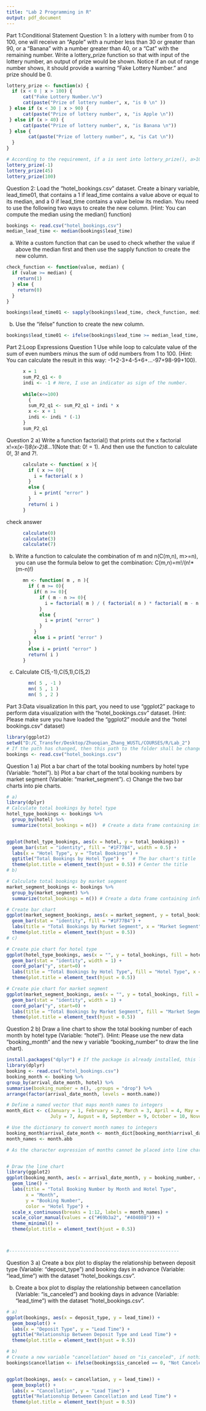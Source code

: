 ---
title: "Lab 2 Programming in R"
output: pdf_document
---

Part 1:Conditional Statement
Question 1: In a lottery with number from 0 to 100, one will receive an "Apple" with a number less than 30 or greater than 90, or a "Banana" with a number greater than 40, or a "Cat" with the remaining number. Write a lottery_prize function so that with input of the lottery number, an output of prize would be shown. Notice if an out of range number shows, it should provide a warning "Fake Lottery Number." and prize should be 0.
```{r}
lottery_prize <- function(x) {
  if (x < 0 | x > 100) {
      cat("Fake Lottery Number.\n")
      cat(paste("Prize of lottery number", x, "is 0 \n" ))
 } else if (x < 30 | x > 90) {
      cat(paste("Prize of lottery number", x, "is Apple \n"))
 } else if (x > 40) {
      cat(paste("Prize of lottery number", x, "is Banana \n"))
 } else {
        cat(paste("Prize of lottery number", x, "is Cat \n"))
  }
}


```

```{r}
# According to the requirement, if a is sent into lottery_prize(), a>100 or a<0 will result in 0, 0<= a < 30 and 90 <a<=100 result in Apple. 40 < a <=90 results in Banana, and 30 <= a <= 40 results in Cat. Some examples are shown as follows.
lottery_prize(-1)
lottery_prize(45)
lottery_prize(100)
```

Question 2: Load the “hotel_bookings.csv” dataset. Create a binary variable, lead_time01, that contains a 1 if lead_time contains a value above or equal to its median, and a 0 if lead_time contains a value below its median. You need to use the following two ways to create the new column.
(Hint: You can compute the median using the median() function)
```{r}
bookings <- read.csv("hotel_bookings.csv")
median_lead_time <- median(bookings$lead_time)
```

a)	Write a custom function that can be used to check whether the value if above the median first and then use the sapply function to create the new column. 
```{r}
check_function <- function(value, median) {
  if (value >= median) {
    return(1)
  } else {
    return(0)
  }
}

bookings$lead_time01 <- sapply(bookings$lead_time, check_function, median_lead_time)
```

b)	Use the “ifelse” function to create the new column.
```{r}
bookings$lead_time01 <- ifelse(bookings$lead_time >= median_lead_time, 1, 0)
```
Part 2:Loop Expressions
Question 1 Use while loop to calculate value of the sum of even numbers minus the sum of odd numbers from 1 to 100. (Hint: You can calculate the result in this way: -1+2-3+4-5+6+…-97+98-99+100).
```{r}
      x = 1
      sum_P2_q1 <- 0
      indi <- -1 # Here, I use an indicator as sign of the number.
      
      while(x<=100)
        {
        sum_P2_q1 <- sum_P2_q1 + indi * x
        x <- x + 1
        indi <- indi * (-1)
      }
      sum_P2_q1
```

Question 2
a) Write a function factorial() that prints out the x factorial x!=x*(x-1)8(x-2)8...*1(Note that: 0! = 1). And then use the function to calculate 0!, 3! and 7!.
```{r}
      calculate <- function( x ){
        if ( x >= 0){
          i = factorial( x ) 
        }
        else {
          i = print( "error" )
        }
        return( i )
      }
```
check answer
```{r}
      calculate(0)
      calculate(3)
      calculate(7)
```

b) Write a function to calculate the combination of m and n(C(m,n), m>=n), you can use the formula below to get the combination: C(m,n)=m!/(n!*(m-n)!) 
```{r}
      mn <- function( m , n ){ 
        if ( m >= 0){
          if( n >= 0){
            if ( m - n >= 0){
              i = factorial( m ) / ( factorial( n ) * factorial( m - n ) ) 
            }
            else {
              i = print( "error" )
            }
          }
          else i = print( "error" )
        }
        else i = print( "error" )
        return( i )
      }
```

c) Calculate C(5,-1),C(5,1),C(5,2)
```{r}
        mn( 5 , -1 )
        mn( 5 , 1 )
        mn( 5 , 2 )
```

Part 3:Data visualization
In this part, you need to use “ggplot2” package to perform data visualization with the “hotel_bookings.csv” dataset. (Hint: Please make sure you have loaded the “ggplot2” module and the “hotel bookings.csv” dataset)
```{r}
library(ggplot2)
setwd("D:/C_Transfer/Desktop/Zhuoqian_Zhang_WUSTL/COURSES/R/Lab_2")
# If the path has changed, then this path to the folder shall be changed, too.
bookings <- read.csv("hotel_bookings.csv")

```

Question 1 
a) Plot a bar chart of the total booking numbers by hotel type (Variable: "hotel").
b) Plot a bar chart of the total booking numbers by market segment (Variable: "market_segment").
c) Change the two bar charts into pie charts.
```{r}
# a)
library(dplyr)
# Calculate total bookings by hotel type
hotel_type_bookings <- bookings %>%
  group_by(hotel) %>%
  summarize(total_bookings = n())  # Create a data frame containing information about types of hotel and numbers of bookings related.


ggplot(hotel_type_bookings, aes(x = hotel, y = total_bookings)) +
  geom_bar(stat = "identity", fill = "#1F77B4", width = 0.5) +
  labs(x = "Hotel Type", y = "Total Bookings") +
  ggtitle("Total Bookings by Hotel Type") +   # The bar chart's title
  theme(plot.title = element_text(hjust = 0.5)) # Center the title
# b)

# Calculate total bookings by market segment
market_segment_bookings <- bookings %>%
  group_by(market_segment) %>%
  summarize(total_bookings = n()) # Create a data frame containing information about market segment and numbers of bookings related.

# Create bar chart
ggplot(market_segment_bookings, aes(x = market_segment, y = total_bookings)) +
  geom_bar(stat = "identity", fill = "#1F77B4") +
  labs(title = "Total Bookings by Market Segment", x = "Market Segment", y = "Total Bookings") +
  theme(plot.title = element_text(hjust = 0.5))
# c)

# Create pie chart for hotel type
ggplot(hotel_type_bookings, aes(x = "", y = total_bookings, fill = hotel)) +
  geom_bar(stat = "identity", width = 1) +
  coord_polar("y", start=0) +
  labs(title = "Total Bookings by Hotel Type", fill = "Hotel Type", x = NULL, y = NULL) +
  theme(plot.title = element_text(hjust = 0.5))

# Create pie chart for market segment
ggplot(market_segment_bookings, aes(x = "", y = total_bookings, fill = market_segment)) +
  geom_bar(stat = "identity", width = 1) +
  coord_polar("y", start=0) +
  labs(title = "Total Bookings by Market Segment", fill = "Market Segment", x = NULL, y = NULL) +
  theme(plot.title = element_text(hjust = 0.5))
```

Question 2
b)	Draw a line chart to show the total booking number of each month by hotel type (Variable: "hotel"). (Hint: Please use the new data "booking_month" and the new y variable "booking_number" to draw the line chart).
```{r}
install.packages("dplyr") # If the package is already installed, this line of code will not be needed.
library(dplyr)
booking <- read.csv("hotel_bookings.csv")
booking_month <- booking %>% 
group_by(arrival_date_month, hotel) %>% 
summarise(booking_number = n(), .groups = "drop") %>% 
arrange(factor(arrival_date_month, levels = month.name))

# Define a named vector that maps month names to integers
month_dict <- c(January = 1, February = 2, March = 3, April = 4, May = 5, June = 6,
                July = 7, August = 8, September = 9, October = 10, November = 11, December = 12)

# Use the dictionary to convert month names to integers
booking_month$arrival_date_month <- month_dict[booking_month$arrival_date_month]
month_names <- month.abb

# As the character expression of months cannot be placed into line chart properly, we have to change the character expression of months into integer numbers first. Here I use 1 to 12 to represent January to December separately.


# Draw the line chart
library(ggplot2)
ggplot(booking_month, aes(x = arrival_date_month, y = booking_number, color = hotel)) +
  geom_line() +
  labs(title = "Total Booking Number by Month and Hotel Type",
       x = "Month",
       y = "Booking Number",
       color = "Hotel Type") +
  scale_x_continuous(breaks = 1:12, labels = month_names) +
  scale_color_manual(values = c("#69b3a2", "#404080")) +
  theme_minimal() +
  theme(plot.title = element_text(hjust = 0.5))



#--------------------------------------------------------------

```

Question 3
a)	Create a box plot to display the relationship between deposit type (Variable: "deposit_type") and booking days in advance (Variable: "lead_time") with the dataset “hotel_bookings.csv”.
   
b)	Create a box plot to display the relationship between cancellation (Variable: "is_canceled") and booking days in advance (Variable: "lead_time") with the dataset “hotel_bookings.csv”.
```{r}
# a)
ggplot(bookings, aes(x = deposit_type, y = lead_time)) +
  geom_boxplot() +
  labs(x = "Deposit Type", y = "Lead Time") +
  ggtitle("Relationship Between Deposit Type and Lead Time") +
  theme(plot.title = element_text(hjust = 0.5))

# b)
# Create a new variable "cancellation" based on "is_canceled", if nothing is done, the ggplot() function cannot recognize two groups out of 01 vector of bookings$is_canceled.
bookings$cancellation <- ifelse(bookings$is_canceled == 0, "Not Canceled", "Canceled") 


ggplot(bookings, aes(x = cancellation, y = lead_time)) +
  geom_boxplot() +
  labs(x = "Cancellation", y = "Lead Time") +
  ggtitle("Relationship Between Cancellation and Lead Time") +
  theme(plot.title = element_text(hjust = 0.5))

```









